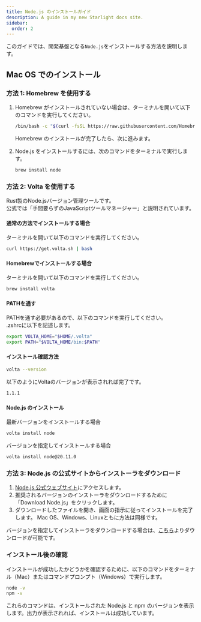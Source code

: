 ```yaml
---
title: Node.js のインストールガイド
description: A guide in my new Starlight docs site.
sidebar:
  order: 2
---
```


このガイドでは、開発基盤となる`Node.js`をインストールする方法を説明します。

## Mac OS でのインストール

### 方法 1: Homebrew を使用する

1. Homebrew がインストールされていない場合は、ターミナルを開いて以下のコマンドを実行してください。

   ```bash
   /bin/bash -c "$(curl -fsSL https://raw.githubusercontent.com/Homebrew/install/HEAD/install.sh)"
   ```

   Homebrew のインストールが完了したら、次に進みます。

2. Node.js をインストールするには、次のコマンドをターミナルで実行します。
   ```bash
   brew install node
   ```

### 方法 2: Volta を使用する

Rust製のNode.jsバージョン管理ツールです。  
公式では「手間要らずのJavaScriptツールマネージャー」と説明されています。


#### 通常の方法でインストールする場合

ターミナルを開いて以下のコマンドを実行してください。

   ```bash
   curl https://get.volta.sh | bash
   ```

#### Homebrewでインストールする場合

ターミナルを開いて以下のコマンドを実行してください。

```bash
brew install volta
```

#### PATHを通す

PATHを通す必要があるので、以下のコマンドを実行してください。  
.zshrcに以下を記述します。

```bash
export VOLTA_HOME="$HOME/.volta"
export PATH="$VOLTA_HOME/bin:$PATH"
```

#### インストール確認方法

```bash
volta --version
```

以下のようにVoltaのバージョンが表示されれば完了です。

```bash
1.1.1
```

#### Node.js のインストール

最新バージョンをインストールする場合

```bash
volta install node
```

バージョンを指定してインストールする場合

```bash
volta install node@20.11.0
```

### 方法 3: Node.js の公式サイトからインストーラをダウンロード

1. [Node.js 公式ウェブサイト](https://nodejs.org/)にアクセスします。
2. 推奨されるバージョンのインストーラをダウンロードするために「Download Node.js」をクリックします。
3. ダウンロードしたファイルを開き、画面の指示に従ってインストールを完了します。
Mac OS、Windows、Linuxともに方法は同様です。

バージョンを指定してインストーラをダウンロードする場合は、[こちら](https://nodejs.org/en/download)よりダウンロードが可能です。

### インストール後の確認

インストールが成功したかどうかを確認するために、以下のコマンドをターミナル（Mac）またはコマンドプロンプト（Windows）で実行します。

```bash
node -v
npm -v
```

これらのコマンドは、インストールされた Node.js と npm のバージョンを表示します。出力が表示されれば、インストールは成功しています。
